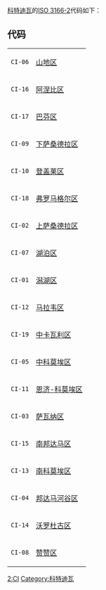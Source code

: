 [[科特迪瓦|科特迪瓦]]的[[ISO_3166-2|ISO 3166-2]]代码如下：
== 代码 ==
{|
|<code>CI-06</code>
|[[山地区|山地区]]
|-
|<code>CI-16</code>
|[[阿涅比区|阿涅比区]]
|-
|<code>CI-17</code>
|[[巴芬区|巴芬区]]
|-
|<code>CI-09</code>
|[[下萨桑德拉区|下萨桑德拉区]]
|-
|<code>CI-10</code>
|[[登盖莱区|登盖莱区]]
|-
|<code>CI-18</code>
|[[弗罗马格尔区|弗罗马格尔区]]
|-
|<code>CI-02</code>
|[[上萨桑德拉区|上萨桑德拉区]]
|-
|<code>CI-07</code>
|[[湖泊区|湖泊区]]
|-
|<code>CI-01</code>
|[[潟湖区|潟湖区]]
|-
|<code>CI-12</code>
|[[马拉韦区|马拉韦区]]
|-
|<code>CI-19</code>
|[[中卡瓦利区|中卡瓦利区]]
|-
|<code>CI-05</code>
|[[中科莫埃区|中科莫埃区]]
|-
|<code>CI-11</code>
|[[恩济-科莫埃区|恩济-科莫埃区]]
|-
|<code>CI-03</code>
|[[萨瓦纳区|萨瓦纳区]]
|-
|<code>CI-15</code>
|[[南邦达马区|南邦达马区]]
|-
|<code>CI-13</code>
|[[南科莫埃区|南科莫埃区]]
|-
|<code>CI-04</code>
|[[邦达马河谷区|邦达马河谷区]]
|-
|<code>CI-14</code>
|[[沃罗杜古区|沃罗杜古区]]
|-
|<code>CI-08</code>
|[[赞赞区|赞赞区]]
|}


{{ISO 3166|state=collapsed}}
[[Category:ISO_3166|2:CI]]
[[Category:科特迪瓦|Category:科特迪瓦]]